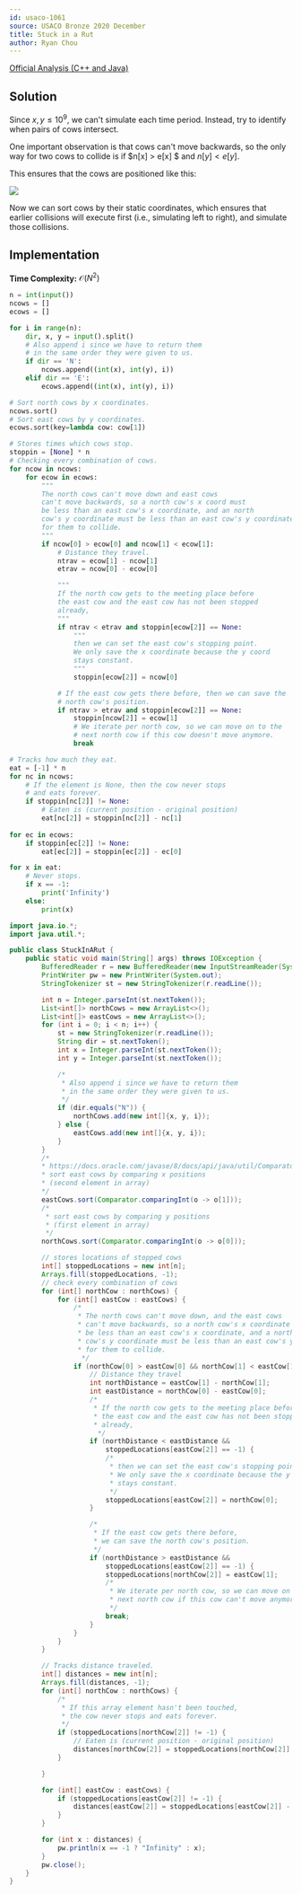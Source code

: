 ```yaml
---
id: usaco-1061
source: USACO Bronze 2020 December
title: Stuck in a Rut
author: Ryan Chou
---
```


[Official Analysis (C++ and Java)](http://www.usaco.org/current/data/sol_prob3_bronze_dec20.html)

## Solution

Since $x, y \leq 10^9$, we can't simulate each time period. Instead, try to identify when pairs of cows intersect. 

One important observation is that cows can't move backwards, so the only way for two cows to collide is if $n[x] > e[x] $ and $n[y] < e[y]$. 

This ensures that the cows are positioned like this:

![](USACO-dec20-stuckinarut-bronze/intersection_example.png)

Now we can sort cows by their static coordinates, which ensures that earlier collisions will execute first (i.e., simulating left to right), and simulate those collisions.


## Implementation

**Time Complexity:** $\mathcal{O}(N^2)$
<LanguageSection>
<PySection>
  
```py
n = int(input())
ncows = []
ecows = []

for i in range(n):
	dir, x, y = input().split()
	# Also append i since we have to return them
	# in the same order they were given to us.
	if dir == 'N':
		ncows.append((int(x), int(y), i))
	elif dir == 'E':
		ecows.append((int(x), int(y), i))

# Sort north cows by x coordinates.
ncows.sort()
# Sort east cows by y coordinates.
ecows.sort(key=lambda cow: cow[1])

# Stores times which cows stop.
stoppin = [None] * n
# Checking every combination of cows.
for ncow in ncows:
	for ecow in ecows:
		"""
		The north cows can't move down and east cows
		can't move backwards, so a north cow's x coord must
		be less than an east cow's x coordinate, and an north 
		cow's y coordinate must be less than an east cow's y coordinate
		for them to collide.
		"""
		if ncow[0] > ecow[0] and ncow[1] < ecow[1]:
			# Distance they travel.
			ntrav = ecow[1] - ncow[1]
			etrav = ncow[0] - ecow[0]

			"""
			If the north cow gets to the meeting place before
			the east cow and the east cow has not been stopped
			already,
			"""
			if ntrav < etrav and stoppin[ecow[2]] == None:
				"""
				then we can set the east cow's stopping point.
				We only save the x coordinate because the y coord 
				stays constant.
				"""
				stoppin[ecow[2]] = ncow[0]

			# If the east cow gets there before, then we can save the 
			# north cow's position.
			if ntrav > etrav and stoppin[ecow[2]] == None:
				stoppin[ncow[2]] = ecow[1]
				# We iterate per north cow, so we can move on to the
				# next north cow if this cow doesn't move anymore.
				break

# Tracks how much they eat.
eat = [-1] * n
for nc in ncows:
	# If the element is None, then the cow never stops
	# and eats forever.
	if stoppin[nc[2]] != None:
		# Eaten is (current position - original position)
		eat[nc[2]] = stoppin[nc[2]] - nc[1]
		
for ec in ecows:
	if stoppin[ec[2]] != None:
		eat[ec[2]] = stoppin[ec[2]] - ec[0]

for x in eat:
	# Never stops.
	if x == -1:
		print('Infinity')
	else:
		print(x)
```

</PySection>

<JavaSection>

```java
import java.io.*;
import java.util.*;

public class StuckInARut {
	public static void main(String[] args) throws IOException {
		BufferedReader r = new BufferedReader(new InputStreamReader(System.in));
		PrintWriter pw = new PrintWriter(System.out);
		StringTokenizer st = new StringTokenizer(r.readLine());

		int n = Integer.parseInt(st.nextToken());
		List<int[]> northCows = new ArrayList<>();
		List<int[]> eastCows = new ArrayList<>();
		for (int i = 0; i < n; i++) {
			st = new StringTokenizer(r.readLine());
			String dir = st.nextToken();
			int x = Integer.parseInt(st.nextToken());
			int y = Integer.parseInt(st.nextToken());

			/*
			 * Also append i since we have to return them
			 * in the same order they were given to us.
			 */
			if (dir.equals("N")) {
				northCows.add(new int[]{x, y, i});
			} else {
				eastCows.add(new int[]{x, y, i});
			}
		}
		/*
		* https://docs.oracle.com/javase/8/docs/api/java/util/Comparator.html
		* sort east cows by comparing x positions
		* (second element in array)
		*/
		eastCows.sort(Comparator.comparingInt(o -> o[1]));
		/*
		 * sort east cows by comparing y positions
		 * (first element in array)
		 */
		northCows.sort(Comparator.comparingInt(o -> o[0]));

		// stores locations of stopped cows
		int[] stoppedLocations = new int[n];
		Arrays.fill(stoppedLocations, -1);
		// check every combination of cows
		for (int[] northCow : northCows) {
			for (int[] eastCow : eastCows) {
				/*
				 * The north cows can't move down, and the east cows
				 * can't move backwards, so a north cow's x coordinate must
				 * be less than an east cow's x coordinate, and a north
				 * cow's y coordinate must be less than an east cow's y coordinate
				 * for them to collide.
				  */
				if (northCow[0] > eastCow[0] && northCow[1] < eastCow[1]) {
					// Distance they travel
					int northDistance = eastCow[1] - northCow[1];
					int eastDistance = northCow[0] - eastCow[0];
					/*
					 * If the north cow gets to the meeting place before
					 * the east cow and the east cow has not been stopped
					 * already,
					  */
					if (northDistance < eastDistance && 
						stoppedLocations[eastCow[2]] == -1) {
						/*
						 * then we can set the east cow's stopping point.
						 * We only save the x coordinate because the y coordinate
						 * stays constant.
						 */
						stoppedLocations[eastCow[2]] = northCow[0];
					}

					/*
					 * If the east cow gets there before, 
					 * we can save the north cow's position.
					 */
					if (northDistance > eastDistance && 
						stoppedLocations[eastCow[2]] == -1) {
						stoppedLocations[northCow[2]] = eastCow[1];
						/*
						 * We iterate per north cow, so we can move on to the
						 * next north cow if this cow can't move anymore
						 */
						break;
					}
				}
			}
		}

		// Tracks distance traveled.
		int[] distances = new int[n];
		Arrays.fill(distances, -1);
		for (int[] northCow : northCows) {
			/*
			 * If this array element hasn't been touched, 
			 * the cow never stops and eats forever.
			 */
			if (stoppedLocations[northCow[2]] != -1) {
				// Eaten is (current position - original position) 
				distances[northCow[2]] = stoppedLocations[northCow[2]] - northCow[1];
			}

		}

		for (int[] eastCow : eastCows) {
			if (stoppedLocations[eastCow[2]] != -1) {
				distances[eastCow[2]] = stoppedLocations[eastCow[2]] - eastCow[0];
			}
		}

		for (int x : distances) {
			pw.println(x == -1 ? "Infinity" : x);
		}
		pw.close();
	}
}

```
</JavaSection>

</LanguageSection>
